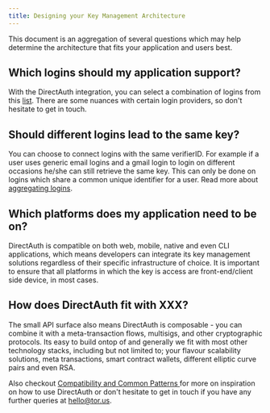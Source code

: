```yaml
---
title: Designing your Key Management Architecture
---
```


This document is an aggregation of several questions which may help determine
the architecture that fits your application and users best.

## Which logins should my application support?

With the DirectAuth integration, you can select a combination of logins from
this [list](../supported-authenticators-verifiers.md). There are some nuances
with certain login providers, so don't hesitate to get in touch.

## Should different logins lead to the same key?

You can choose to connect logins with the same verifierID. For example if a user
uses generic email logins and a gmail login to login on different occasions
he/she can still retrieve the same key. This can only be done on logins which
share a common unique identifier for a user. Read more about
[aggregating logins](../supported-authenticators-verifiers.md#aggregating-logins-verifiers).

## Which platforms does my application need to be on?

DirectAuth is compatible on both web, mobile, native and even CLI applications,
which means developers can integrate its key management solutions regardless of
their specific infrastructure of choice. It is important to ensure that all
platforms in which the key is access are front-end/client side device, in most
cases.

## How does DirectAuth fit with XXX?

The small API surface also means DirectAuth is composable - you can combine it
with a meta-transaction flows, multisigs, and other cryptographic protocols. Its
easy to build ontop of and generally we fit with most other technology stacks,
including but not limited to; your flavour scalability solutions, meta
transactions, smart contract wallets, different elliptic curve pairs and even
RSA.

Also checkout
[Compatibility and Common Patterns ](../compatibility-and-common-patterns/)for
more on inspiration on how to use DirectAuth or don't hesitate to get in touch
if you have any further queries at hello@tor.us.
